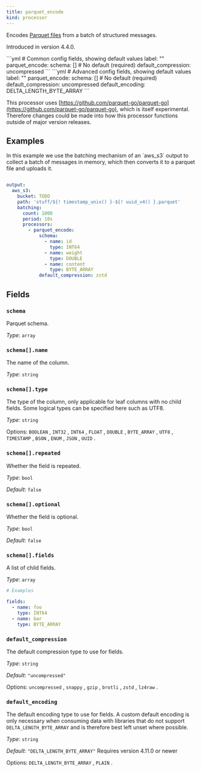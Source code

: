```yaml
---
title: parquet_encode
kind: processor
---
```


Encodes [Parquet files](https://parquet.apache.org/docs/) from a batch of structured messages.

Introduced in version 4.4.0.


<Tabs>
<TabItem label="Common">
```yml
# Common config fields, showing default values
label: ""
parquet_encode:
  schema: [] # No default (required)
  default_compression: uncompressed
```
</TabItem>
<TabItem label="Advanced">
```yml
# Advanced config fields, showing default values
label: ""
parquet_encode:
  schema: [] # No default (required)
  default_compression: uncompressed
  default_encoding: DELTA_LENGTH_BYTE_ARRAY
```
</TabItem>
</Tabs>

This processor uses [https://github.com/parquet-go/parquet-go](https://github.com/parquet-go/parquet-go), which is itself experimental. Therefore changes could be made into how this processor functions outside of major version releases.


## Examples

<Tabs>
<TabItem label="Writing Parquet Files to AWS S3">
In this example we use the batching mechanism of an `aws_s3` output to collect a batch of messages in memory, which then converts it to a parquet file and uploads it.

```yaml

output:
  aws_s3:
    bucket: TODO
    path: 'stuff/${! timestamp_unix() }-${! uuid_v4() }.parquet'
    batching:
      count: 1000
      period: 10s
      processors:
        - parquet_encode:
            schema:
              - name: id
                type: INT64
              - name: weight
                type: DOUBLE
              - name: content
                type: BYTE_ARRAY
            default_compression: zstd

```

</TabItem>
</Tabs>

## Fields

### `schema`

Parquet schema.


*Type*: `array`


### `schema[].name`

The name of the column.


*Type*: `string`


### `schema[].type`

The type of the column, only applicable for leaf columns with no child fields. Some logical types can be specified here such as UTF8.


*Type*: `string`


Options:
`BOOLEAN`
, `INT32`
, `INT64`
, `FLOAT`
, `DOUBLE`
, `BYTE_ARRAY`
, `UTF8`
, `TIMESTAMP`
, `BSON`
, `ENUM`
, `JSON`
, `UUID`
.

### `schema[].repeated`

Whether the field is repeated.


*Type*: `bool`

*Default*: `false`

### `schema[].optional`

Whether the field is optional.


*Type*: `bool`

*Default*: `false`

### `schema[].fields`

A list of child fields.


*Type*: `array`


```yml
# Examples

fields:
  - name: foo
    type: INT64
  - name: bar
    type: BYTE_ARRAY
```

### `default_compression`

The default compression type to use for fields.


*Type*: `string`

*Default*: `"uncompressed"`

Options:
`uncompressed`
, `snappy`
, `gzip`
, `brotli`
, `zstd`
, `lz4raw`
.

### `default_encoding`

The default encoding type to use for fields. A custom default encoding is only necessary when consuming data with libraries that do not support `DELTA_LENGTH_BYTE_ARRAY` and is therefore best left unset where possible.


*Type*: `string`

*Default*: `"DELTA_LENGTH_BYTE_ARRAY"`
Requires version 4.11.0 or newer

Options:
`DELTA_LENGTH_BYTE_ARRAY`
, `PLAIN`
.



